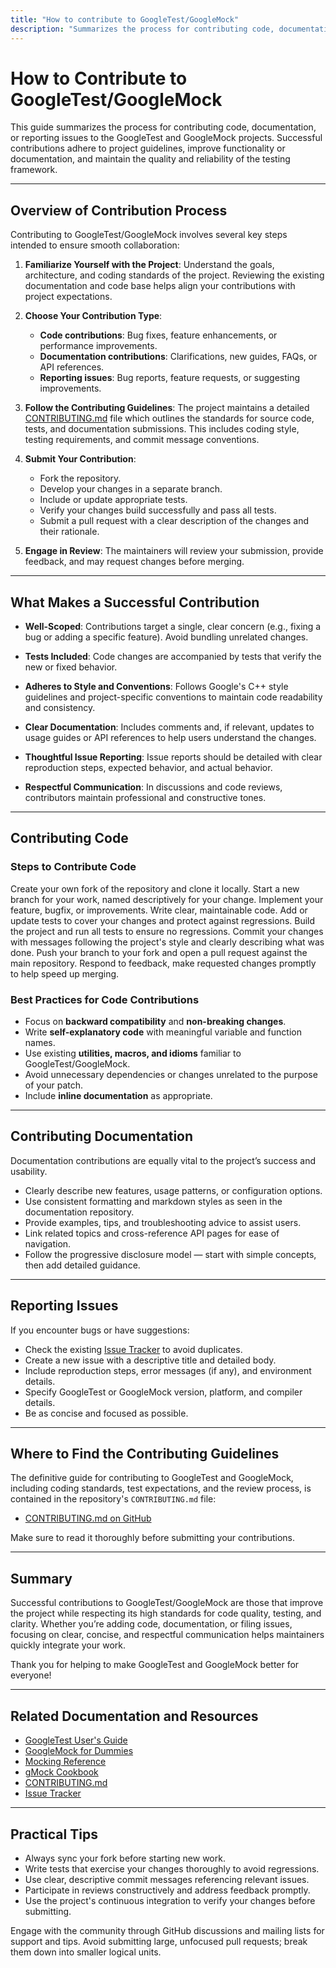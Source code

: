 ```yaml
---
title: "How to contribute to GoogleTest/GoogleMock"
description: "Summarizes the process for contributing code, documentation, or reporting issues. Points to the contributing guidelines and explains what makes a successful contribution."
---
```


# How to Contribute to GoogleTest/GoogleMock

This guide summarizes the process for contributing code, documentation, or reporting issues to the GoogleTest and GoogleMock projects. Successful contributions adhere to project guidelines, improve functionality or documentation, and maintain the quality and reliability of the testing framework.

---

## Overview of Contribution Process

Contributing to GoogleTest/GoogleMock involves several key steps intended to ensure smooth collaboration:

1. **Familiarize Yourself with the Project**: Understand the goals, architecture, and coding standards of the project. Reviewing the existing documentation and code base helps align your contributions with project expectations.

2. **Choose Your Contribution Type**:
   - **Code contributions**: Bug fixes, feature enhancements, or performance improvements.
   - **Documentation contributions**: Clarifications, new guides, FAQs, or API references.
   - **Reporting issues**: Bug reports, feature requests, or suggesting improvements.

3. **Follow the Contributing Guidelines**: The project maintains a detailed [CONTRIBUTING.md](https://github.com/google/googletest/blob/main/CONTRIBUTING.md) file which outlines the standards for source code, tests, and documentation submissions. This includes coding style, testing requirements, and commit message conventions.

4. **Submit Your Contribution**:
   - Fork the repository.
   - Develop your changes in a separate branch.
   - Include or update appropriate tests.
   - Verify your changes build successfully and pass all tests.
   - Submit a pull request with a clear description of the changes and their rationale.

5. **Engage in Review**: The maintainers will review your submission, provide feedback, and may request changes before merging.

---

## What Makes a Successful Contribution

- **Well-Scoped**: Contributions target a single, clear concern (e.g., fixing a bug or adding a specific feature). Avoid bundling unrelated changes.

- **Tests Included**: Code changes are accompanied by tests that verify the new or fixed behavior.

- **Adheres to Style and Conventions**: Follows Google's C++ style guidelines and project-specific conventions to maintain code readability and consistency.

- **Clear Documentation**: Includes comments and, if relevant, updates to usage guides or API references to help users understand the changes.

- **Thoughtful Issue Reporting**: Issue reports should be detailed with clear reproduction steps, expected behavior, and actual behavior.

- **Respectful Communication**: In discussions and code reviews, contributors maintain professional and constructive tones.

---

## Contributing Code

### Steps to Contribute Code

<Steps>
<Step title="Fork and Clone">
Create your own fork of the repository and clone it locally.
</Step>
<Step title="Branch Creation">
Start a new branch for your work, named descriptively for your change.
</Step>
<Step title="Make Changes">
Implement your feature, bugfix, or improvements. Write clear, maintainable code.
</Step>
<Step title="Add Tests">
Add or update tests to cover your changes and protect against regressions.
</Step>
<Step title="Build and Validate">
Build the project and run all tests to ensure no regressions.
</Step>
<Step title="Commit with Clear Messages">
Commit your changes with messages following the project's style and clearly describing what was done.
</Step>
<Step title="Push and Create Pull Request">
Push your branch to your fork and open a pull request against the main repository.
</Step>
<Step title="Participate in Review">
Respond to feedback, make requested changes promptly to help speed up merging.
</Step>
</Steps>

### Best Practices for Code Contributions

- Focus on **backward compatibility** and **non-breaking changes**.
- Write **self-explanatory code** with meaningful variable and function names.
- Use existing **utilities, macros, and idioms** familiar to GoogleTest/GoogleMock.
- Avoid unnecessary dependencies or changes unrelated to the purpose of your patch.
- Include **inline documentation** as appropriate.

---

## Contributing Documentation

Documentation contributions are equally vital to the project’s success and usability.

- Clearly describe new features, usage patterns, or configuration options.
- Use consistent formatting and markdown styles as seen in the documentation repository.
- Provide examples, tips, and troubleshooting advice to assist users.
- Link related topics and cross-reference API pages for ease of navigation.
- Follow the progressive disclosure model — start with simple concepts, then add detailed guidance.

---

## Reporting Issues

If you encounter bugs or have suggestions:

- Check the existing [Issue Tracker](https://github.com/google/googletest/issues) to avoid duplicates.
- Create a new issue with a descriptive title and detailed body.
- Include reproduction steps, error messages (if any), and environment details.
- Specify GoogleTest or GoogleMock version, platform, and compiler details.
- Be as concise and focused as possible.

---

## Where to Find the Contributing Guidelines

The definitive guide for contributing to GoogleTest and GoogleMock, including coding standards, test expectations, and the review process, is contained in the repository's `CONTRIBUTING.md` file:

- [CONTRIBUTING.md on GitHub](https://github.com/google/googletest/blob/main/CONTRIBUTING.md)

Make sure to read it thoroughly before submitting your contributions.

---

## Summary

Successful contributions to GoogleTest/GoogleMock are those that improve the project while respecting its high standards for code quality, testing, and clarity. Whether you’re adding code, documentation, or filing issues, focusing on clear, concise, and respectful communication helps maintainers quickly integrate your work.

Thank you for helping to make GoogleTest and GoogleMock better for everyone!

---

## Related Documentation and Resources

- [GoogleTest User's Guide](https://google.github.io/googletest/)
- [GoogleMock for Dummies](https://google.github.io/googletest/gmock_for_dummies.html)
- [Mocking Reference](../api-reference/mocking-apis/defining-mocks.md)
- [gMock Cookbook](https://google.github.io/googletest/gmock_cook_book.html)
- [CONTRIBUTING.md](https://github.com/google/googletest/blob/main/CONTRIBUTING.md)
- [Issue Tracker](https://github.com/google/googletest/issues)

---

## Practical Tips

- Always sync your fork before starting new work.
- Write tests that exercise your changes thoroughly to avoid regressions.
- Use clear, descriptive commit messages referencing relevant issues.
- Participate in reviews constructively and address feedback promptly.
- Use the project's continuous integration to verify your changes before submitting.

<Tip>
Engage with the community through GitHub discussions and mailing lists for support and tips.
</Tip>

<Warning>
Avoid submitting large, unfocused pull requests; break them down into smaller logical units.
</Warning>